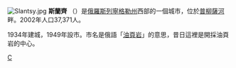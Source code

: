 {{coord|59|07|N|28|05|E|display=title}}
[[File:Slantsy.jpg|thumb]]
'''斯蘭齊''' （{{lang-ru|Сла́нцы}}）是[[俄羅斯|俄羅斯]][[列寧格勒州|列寧格勒州]]西部的一個城市，位於[[普柳薩河|普柳薩河]]畔。2002年人口37,371人。

1934年建城，1949年設市。市名是俄語「[[油頁岩|油頁岩]]」的意思，昔日這裡是開採油頁岩的中心。

{{列寧格勒州行政區劃}}
[[Category:列寧格勒州城市|С]]